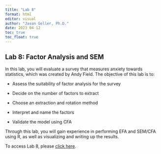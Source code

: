 ```yaml
---
title: "Lab 8"
format: html
editor: visual
author: "Jason Geller, Ph.D."
date: 2023 04 12
toc: true
toc_float: true
---
```


## Lab 8: Factor Analysis and SEM

In this lab, you will evaluate a survey that measures anxiety towards statistics, which was created by Andy Field. The objective of this lab is to:

-   Assess the suitability of factor analysis for the survey

-   Decide on the number of factors to extract

-   Choose an extraction and rotation method

-   Interpret and name the factors

-   Validate the model using CFA

Through this lab, you will gain experience in performing EFA and SEM/CFA using R, as well as visualizing and writing up the results.

To access Lab 8, please [click here](https://classroom.github.com/a/4dcti-rs).

